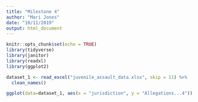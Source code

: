```yaml
---
title: "Milestone 4"
author: "Mari Jones"
date: "10/11/2019"
output: html_document
---
```


```r
knitr::opts_chunk$set(echo = TRUE)
library(tidyverse)
library(janitor)
library(readxl)
library(ggplot2)
```

```r
dataset_1 <- read_excel("juvenile_assault_data.xlsx", skip = 11) %>%
  clean_names()
```

```r
ggplot(data=dataset_1, aes(x = "jurisdiction", y = "Allegations...4")) + geom_bar(stat = "count") +ggtitle("Juvenile Assault Data By State") + xlab("State") + ylab("Number of Allegations")
```

